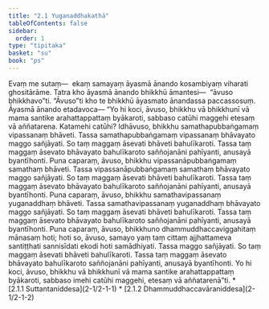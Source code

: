 ```yaml
---
title: "2.1 Yuganaddhakathā"
tableOfContents: false
sidebar:
  order: 1
type: "tipitaka"
basket: "su"
book: "ps"
---
```



<DynamicBreadcrumb />

<Division number="1" book="ps" bookNo="26" page="5">

<Paragraph number="1329" book="ps">
Evaṃ me sutaṃ—  ekaṃ samayaṃ āyasmā ānando kosambiyaṃ viharati ghositārāme. Tatra kho āyasmā ānando bhikkhū āmantesi—  “āvuso bhikkhavo”ti. “Āvuso”ti kho te bhikkhū āyasmato ānandassa paccassosuṃ. Āyasmā ānando etadavoca—


</Paragraph>

<Paragraph number="1330" book="ps">
“Yo hi koci, āvuso, bhikkhu vā bhikkhunī vā mama santike arahattappattaṃ byākaroti, sabbaso catūhi maggehi etesaṃ vā aññatarena. Katamehi catūhi?


</Paragraph>

<Paragraph number="1331" book="ps">
Idhāvuso, bhikkhu samathapubbaṅgamaṃ vipassanaṃ bhāveti. Tassa samathapubbaṅgamaṃ vipassanaṃ bhāvayato maggo sañjāyati. So taṃ maggaṃ āsevati bhāveti bahulīkaroti. Tassa taṃ maggaṃ āsevato bhāvayato bahulīkaroto saññojanāni pahīyanti, anusayā byantīhonti.


</Paragraph>

<Paragraph number="1332" book="ps">
Puna caparaṃ, āvuso, bhikkhu vipassanāpubbaṅgamaṃ samathaṃ bhāveti. Tassa vipassanāpubbaṅgamaṃ samathaṃ bhāvayato maggo sañjāyati. So taṃ maggaṃ āsevati bhāveti bahulīkaroti. Tassa taṃ maggaṃ āsevato bhāvayato bahulīkaroto saññojanāni pahīyanti, anusayā byantīhonti.


</Paragraph>

<Paragraph number="1333" book="ps">
Puna caparaṃ, āvuso, bhikkhu samathavipassanaṃ yuganaddhaṃ bhāveti. Tassa samathavipassanaṃ yuganaddhaṃ bhāvayato maggo sañjāyati. So taṃ maggaṃ āsevati bhāveti bahulīkaroti. Tassa taṃ maggaṃ āsevato bhāvayato bahulīkaroto saññojanāni pahīyanti, anusayā byantīhonti.


</Paragraph>

<Paragraph number="1334" book="ps">
Puna caparaṃ, āvuso, bhikkhuno dhammuddhaccaviggahitaṃ mānasaṃ hoti; hoti so, āvuso, samayo yaṃ taṃ cittaṃ ajjhattameva santiṭṭhati sannisīdati ekodi hoti samādhiyati. Tassa maggo sañjāyati. So taṃ maggaṃ āsevati bhāveti bahulīkaroti. Tassa taṃ maggaṃ āsevato bhāvayato bahulīkaroto saññojanāni pahīyanti, anusayā byantīhonti.


</Paragraph>

<Paragraph number="1335" book="ps">
Yo hi koci, āvuso, bhikkhu vā bhikkhunī vā mama santike arahattappattaṃ byākaroti, sabbaso imehi catūhi maggehi, etesaṃ vā aññatarenā”ti.

</Paragraph>
</Division>

<TableOfContents book="ps" section="2.1">
* [2.1.1 Suttantaniddesa](2-1/2-1-1)
* [2.1.2 Dhammuddhaccavāraniddesa](2-1/2-1-2)
</TableOfContents>